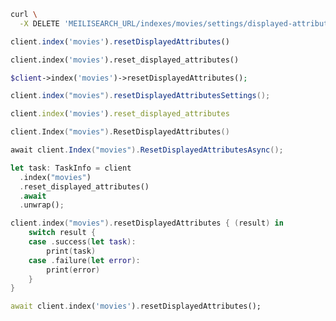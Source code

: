 <CodeGroup>

```bash cURL
curl \
  -X DELETE 'MEILISEARCH_URL/indexes/movies/settings/displayed-attributes'
```

```javascript JS
client.index('movies').resetDisplayedAttributes()
```

```python Python
client.index('movies').reset_displayed_attributes()
```

```php PHP
$client->index('movies')->resetDisplayedAttributes();
```

```java Java
client.index("movies").resetDisplayedAttributesSettings();
```

```ruby Ruby
client.index('movies').reset_displayed_attributes
```

```go Go
client.Index("movies").ResetDisplayedAttributes()
```

```csharp C#
await client.Index("movies").ResetDisplayedAttributesAsync();
```

```rust Rust
let task: TaskInfo = client
  .index("movies")
  .reset_displayed_attributes()
  .await
  .unwrap();
```

```swift Swift
client.index("movies").resetDisplayedAttributes { (result) in
    switch result {
    case .success(let task):
        print(task)
    case .failure(let error):
        print(error)
    }
}
```

```dart Dart
await client.index('movies').resetDisplayedAttributes();
```
</CodeGroup>